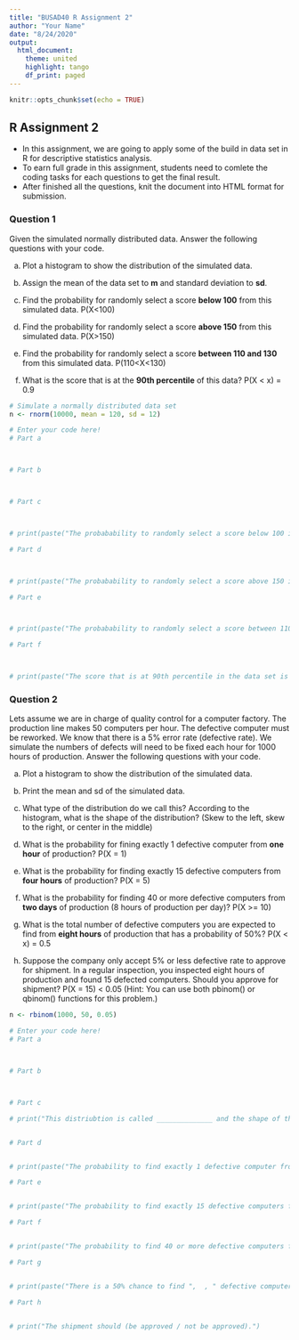 ```yaml
---
title: "BUSAD40 R Assignment 2"
author: "Your Name"
date: "8/24/2020"
output: 
  html_document:
    theme: united
    highlight: tango
    df_print: paged
---
```


```r
knitr::opts_chunk$set(echo = TRUE)
```

## R Assignment 2

* In this assignment, we are going to apply some of the build in data set in R for descriptive statistics analysis.
* To earn full grade in this assignment, students need to comlete the coding tasks for each questions to get the final result.
* After finished all the questions, knit the document into HTML format for submission.

### Question 1

Given the simulated normally distributed data. Answer the following questions with your code.

a. Plot a histogram to show the distribution of the simulated data.

b. Assign the mean of the data set to **m** and standard deviation to **sd**.

c. Find the probability for randomly select a score **below 100** from this simulated data. P(X<100)

d. Find the probability for randomly select a score **above 150** from this simulated data. P(X>150)

e. Find the probability for randomly select a score **between 110 and 130** from this simulated data. P(110<X<130)

f. What is the score that is at the **90th percentile** of this data? P(X < x) = 0.9

```r
# Simulate a normally distributed data set
n <- rnorm(10000, mean = 120, sd = 12)

# Enter your code here!
# Part a



# Part b



# Part c



# print(paste("The probabability to randomly select a score below 100 is ", ))

# Part d



# print(paste("The probabability to randomly select a score above 150 is ", ))

# Part e



# print(paste("The probabability to randomly select a score between 110 and 130 is ", ))

# Part f



# print(paste("The score that is at 90th percentile in the data set is ", ))

```


### Question 2

Lets assume we are in charge of quality control for a computer factory. The production line makes 50 computers per hour. The defective computer must be reworked. We know that there is a 5% error rate (defective rate). We simulate the numbers of defects will need to be fixed each hour for 1000 hours of production. Answer the following questions with your code.

a. Plot a histogram to show the distribution of the simulated data.

b. Print the mean and sd of the simulated data. 

c. What type of the distribution do we call this?  According to the histogram, what is the shape of the distribution? (Skew to the left, skew to the right, or center in the middle) 

d. What is the probability for fining exactly 1 defective computer from **one hour** of production? P(X = 1)

e. What is the probability for finding exactly 15 defective computers from **four hours** of production? P(X = 5)

f. What is the probability for finding 40 or more defective computers from **two days** of production (8 hours of production per day)? P(X >= 10)

g. What is the total number of defective computers you are expected to find from **eight hours** of production that has a probability of 50%? P(X < x) = 0.5

h. Suppose the company only accept 5% or less defective rate to approve for shipment. In a regular inspection, you inspected eight hours of production and found 15 defected computers. Should you approve for shipment? P(X = 15) < 0.05
(Hint: You can use both pbinom() or qbinom() functions for this problem.)

```r
n <- rbinom(1000, 50, 0.05)

# Enter your code here!
# Part a



# Part b



# Part c

# print("This distriubtion is called ______________ and the shape of the data distribution of the defective computer is ________________")


# Part d


# print(paste("The probability to find exactly 1 defective computer from one hour of production is ", ))

# Part e


# print(paste("The probability to find exactly 15 defective computers from four hours of production is ", ))

# Part f


# print(paste("The probability to find 40 or more defective computers from two days of production is ", ))

# Part g


# print(paste("There is a 50% chance to find ",  , " defective computers from 8 hours of production."))

# Part h


# print("The shipment should (be approved / not be approved).")

```


